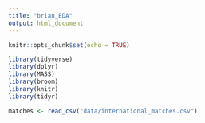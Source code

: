 ```yaml
---
title: "brian_EDA"
output: html_document
---
```


```r
knitr::opts_chunk$set(echo = TRUE)
```

```r
library(tidyverse)
library(dplyr)
library(MASS)
library(broom)
library(knitr)
library(tidyr)
```

```r
matches <- read_csv("data/international_matches.csv")
```
